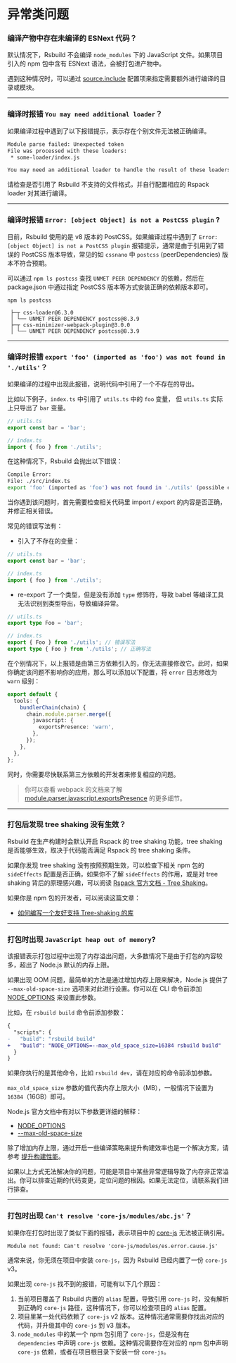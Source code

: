 # 异常类问题

### 编译产物中存在未编译的 ESNext 代码？

默认情况下，Rsbuild 不会编译 `node_modules` 下的 JavaScript 文件。如果项目引入的 npm 包中含有 ESNext 语法，会被打包进产物中。

遇到这种情况时，可以通过 [source.include](/config/source/include) 配置项来指定需要额外进行编译的目录或模块。

---

### 编译时报错 `You may need additional loader`？

如果编译过程中遇到了以下报错提示，表示存在个别文件无法被正确编译。

```bash
Module parse failed: Unexpected token
File was processed with these loaders:
 * some-loader/index.js

You may need an additional loader to handle the result of these loaders.
```

请检查是否引用了 Rsbuild 不支持的文件格式，并自行配置相应的 Rspack loader 对其进行编译。

---

### 编译时报错 `Error: [object Object] is not a PostCSS plugin` ?

目前，Rsbuild 使用的是 v8 版本的 PostCSS。如果编译过程中遇到了 `Error: [object Object] is not a PostCSS plugin` 报错提示，通常是由于引用到了错误的 PostCSS 版本导致，常见的如 `cssnano` 中 `postcss` (peerDependencies) 版本不符合预期。

可以通过 `npm ls postcss` 查找 `UNMET PEER DEPENDENCY` 的依赖，然后在 package.json 中通过指定 PostCSS 版本等方式安装正确的依赖版本即可。

```
npm ls postcss

 ├─┬ css-loader@6.3.0
 │ └── UNMET PEER DEPENDENCY postcss@8.3.9
 ├─┬ css-minimizer-webpack-plugin@3.0.0
 │ └── UNMET PEER DEPENDENCY postcss@8.3.9
```

---

### 编译时报错 `export 'foo' (imported as 'foo') was not found in './utils'`？

如果编译的过程中出现此报错，说明代码中引用了一个不存在的导出。

比如以下例子，`index.ts` 中引用了 `utils.ts` 中的 `foo` 变量， 但 `utils.ts` 实际上只导出了 `bar` 变量。

```ts
// utils.ts
export const bar = 'bar';

// index.ts
import { foo } from './utils';
```

在这种情况下，Rsbuild 会抛出以下错误：

```bash
Compile Error:
File: ./src/index.ts
export 'foo' (imported as 'foo') was not found in './utils' (possible exports: bar)
```

当你遇到该问题时，首先需要检查相关代码里 import / export 的内容是否正确，并修正相关错误。

常见的错误写法有：

- 引入了不存在的变量：

```ts
// utils.ts
export const bar = 'bar';

// index.ts
import { foo } from './utils';
```

- re-export 了一个类型，但是没有添加 `type` 修饰符，导致 babel 等编译工具无法识别到类型导出，导致编译异常。

```ts
// utils.ts
export type Foo = 'bar';

// index.ts
export { Foo } from './utils'; // 错误写法
export type { Foo } from './utils'; // 正确写法
```

在个别情况下，以上报错是由第三方依赖引入的，你无法直接修改它。此时，如果你确定该问题不影响你的应用，那么可以添加以下配置，将 `error` 日志修改为 `warn` 级别：

```ts
export default {
  tools: {
    bundlerChain(chain) {
      chain.module.parser.merge({
        javascript: {
          exportsPresence: 'warn',
        },
      });
    },
  },
};
```

同时，你需要尽快联系第三方依赖的开发者来修复相应的问题。

> 你可以查看 webpack 的文档来了解 [module.parser.javascript.exportsPresence](https://webpack.js.org/configuration/module/#moduleparserjavascriptexportspresence) 的更多细节。

---

### 打包后发现 tree shaking 没有生效？

Rsbuild 在生产构建时会默认开启 Rspack 的 tree shaking 功能，tree shaking 是否能够生效，取决于代码能否满足 Rspack 的 tree shaking 条件。

如果你发现 tree shaking 没有按照预期生效，可以检查下相关 npm 包的 `sideEffects` 配置是否正确，如果你不了解 `sideEffects` 的作用，或是对 tree shaking 背后的原理感兴趣，可以阅读 [Rspack 官方文档 - Tree Shaking](https://rspack.dev/guide/optimization/tree-shaking)。

如果你是 npm 包的开发者，可以阅读这篇文章：

- [如何编写一个友好支持 Tree-shaking 的库](https://zhuanlan.zhihu.com/p/594124786)

---

### 打包时出现 `JavaScript heap out of memory`?

该报错表示打包过程中出现了内存溢出问题，大多数情况下是由于打包的内容较多，超出了 Node.js 默认的内存上限。

如果出现 OOM 问题，最简单的方法是通过增加内存上限来解决，Node.js 提供了 `--max-old-space-size` 选项来对此进行设置。你可以在 CLI 命令前添加 [NODE_OPTIONS](https://nodejs.org/api/cli.html#node_optionsoptions) 来设置此参数。

比如，在 `rsbuild build` 命令前添加参数：

```diff title="package.json"
{
  "scripts": {
-   "build": "rsbuild build"
+   "build": "NODE_OPTIONS=--max_old_space_size=16384 rsbuild build"
  }
}
```

如果你执行的是其他命令，比如 `rsbuild dev`，请在对应的命令前添加参数。

`max_old_space_size` 参数的值代表内存上限大小（MB），一般情况下设置为 `16384`（16GB）即可。

Node.js 官方文档中有对以下参数更详细的解释：

- [NODE_OPTIONS](https://nodejs.org/api/cli.html#node_optionsoptions)
- [--max-old-space-size](https://nodejs.org/api/cli.html#--max-old-space-sizesize-in-megabytes)

除了增加内存上限，通过开启一些编译策略来提升构建效率也是一个解决方案，请参考 [提升构建性能](/guide/optimization/build-performance)。

如果以上方式无法解决你的问题，可能是项目中某些异常逻辑导致了内存非正常溢出。你可以排查近期的代码变更，定位问题的根因。如果无法定位，请联系我们进行排查。

---

### 打包时出现 `Can't resolve 'core-js/modules/abc.js'`？

如果你在打包时出现了类似下面的报错，表示项目中的 [core-js](https://github.com/zloirock/core-js) 无法被正确引用。

```
Module not found: Can't resolve 'core-js/modules/es.error.cause.js'
```

通常来说，你无须在项目中安装 `core-js`，因为 Rsbuild 已经内置了一份 `core-js` v3。

如果出现 `core-js` 找不到的报错，可能有以下几个原因：

1. 当前项目覆盖了 Rsbuild 内置的 `alias` 配置，导致引用 `core-js` 时，没有解析到正确的 `core-js` 路径，这种情况下，你可以检查项目的 `alias` 配置。
2. 项目里某一处代码依赖了 `core-js` v2 版本。这种情况通常需要你找出对应的代码，并升级其中的 `core-js` 到 v3 版本。
3. `node_modules` 中的某一个 npm 包引用了 `core-js`，但是没有在 `dependencies` 中声明 `core-js` 依赖。这种情况需要你在对应的 npm 包中声明 `core-js` 依赖，或者在项目根目录下安装一份 `core-js`。
